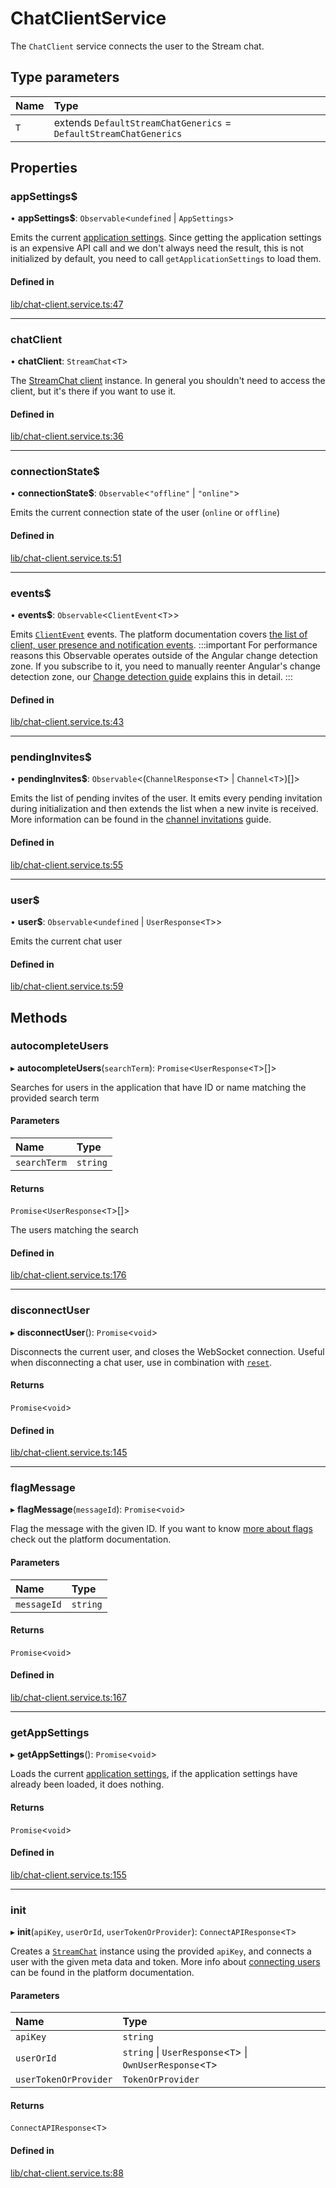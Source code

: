# ChatClientService

The `ChatClient` service connects the user to the Stream chat.

## Type parameters

| Name | Type |
| :------ | :------ |
| `T` | extends `DefaultStreamChatGenerics` = `DefaultStreamChatGenerics` |

## Properties

### appSettings$

• **appSettings$**: `Observable`<`undefined` \| `AppSettings`\>

Emits the current [application settings](https://getstream.io/chat/docs/javascript/app_setting_overview/?language=javascript). Since getting the application settings is an expensive API call and we don't always need the result, this is not initialized by default, you need to call `getApplicationSettings` to load them.

#### Defined in

[lib/chat-client.service.ts:47](https://github.com/GetStream/stream-chat-angular/blob/d49200c/projects/stream-chat-angular/src/lib/chat-client.service.ts#L47)

___

### chatClient

• **chatClient**: `StreamChat`<`T`\>

The [StreamChat client](https://github.com/GetStream/stream-chat-js/blob/master/src/client.ts) instance. In general you shouldn't need to access the client, but it's there if you want to use it.

#### Defined in

[lib/chat-client.service.ts:36](https://github.com/GetStream/stream-chat-angular/blob/d49200c/projects/stream-chat-angular/src/lib/chat-client.service.ts#L36)

___

### connectionState$

• **connectionState$**: `Observable`<``"offline"`` \| ``"online"``\>

Emits the current connection state of the user (`online` or `offline`)

#### Defined in

[lib/chat-client.service.ts:51](https://github.com/GetStream/stream-chat-angular/blob/d49200c/projects/stream-chat-angular/src/lib/chat-client.service.ts#L51)

___

### events$

• **events$**: `Observable`<`ClientEvent`<`T`\>\>

Emits [`ClientEvent`](https://github.com/GetStream/stream-chat-angular/blob/master/projects/stream-chat-angular/src/lib/chat-client.service.ts) events. The platform documentation covers [the list of client, user presence and notification events](https://getstream.io/chat/docs/javascript/event_object/?language=javascript).
:::important
For performance reasons this Observable operates outside of the Angular change detection zone. If you subscribe to it, you need to manually reenter Angular's change detection zone, our [Change detection guide](../concepts/change-detection.mdx) explains this in detail.
:::

#### Defined in

[lib/chat-client.service.ts:43](https://github.com/GetStream/stream-chat-angular/blob/d49200c/projects/stream-chat-angular/src/lib/chat-client.service.ts#L43)

___

### pendingInvites$

• **pendingInvites$**: `Observable`<(`ChannelResponse`<`T`\> \| `Channel`<`T`\>)[]\>

Emits the list of pending invites of the user. It emits every pending invitation during initialization and then extends the list when a new invite is received. More information can be found in the [channel invitations](../code-examples/channel-invites.mdx) guide.

#### Defined in

[lib/chat-client.service.ts:55](https://github.com/GetStream/stream-chat-angular/blob/d49200c/projects/stream-chat-angular/src/lib/chat-client.service.ts#L55)

___

### user$

• **user$**: `Observable`<`undefined` \| `UserResponse`<`T`\>\>

Emits the current chat user

#### Defined in

[lib/chat-client.service.ts:59](https://github.com/GetStream/stream-chat-angular/blob/d49200c/projects/stream-chat-angular/src/lib/chat-client.service.ts#L59)

## Methods

### autocompleteUsers

▸ **autocompleteUsers**(`searchTerm`): `Promise`<`UserResponse`<`T`\>[]\>

Searches for users in the application that have ID or name matching the provided search term

#### Parameters

| Name | Type |
| :------ | :------ |
| `searchTerm` | `string` |

#### Returns

`Promise`<`UserResponse`<`T`\>[]\>

The users matching the search

#### Defined in

[lib/chat-client.service.ts:176](https://github.com/GetStream/stream-chat-angular/blob/d49200c/projects/stream-chat-angular/src/lib/chat-client.service.ts#L176)

___

### disconnectUser

▸ **disconnectUser**(): `Promise`<`void`\>

Disconnects the current user, and closes the WebSocket connection. Useful when disconnecting a chat user, use in combination with [`reset`](./ChannelService.mdx/#reset).

#### Returns

`Promise`<`void`\>

#### Defined in

[lib/chat-client.service.ts:145](https://github.com/GetStream/stream-chat-angular/blob/d49200c/projects/stream-chat-angular/src/lib/chat-client.service.ts#L145)

___

### flagMessage

▸ **flagMessage**(`messageId`): `Promise`<`void`\>

Flag the message with the given ID. If you want to know [more about flags](https://getstream.io/chat/docs/javascript/moderation/?language=javascript) check out the platform documentation.

#### Parameters

| Name | Type |
| :------ | :------ |
| `messageId` | `string` |

#### Returns

`Promise`<`void`\>

#### Defined in

[lib/chat-client.service.ts:167](https://github.com/GetStream/stream-chat-angular/blob/d49200c/projects/stream-chat-angular/src/lib/chat-client.service.ts#L167)

___

### getAppSettings

▸ **getAppSettings**(): `Promise`<`void`\>

Loads the current [application settings](https://getstream.io/chat/docs/javascript/app_setting_overview/?language=javascript), if the application settings have already been loaded, it does nothing.

#### Returns

`Promise`<`void`\>

#### Defined in

[lib/chat-client.service.ts:155](https://github.com/GetStream/stream-chat-angular/blob/d49200c/projects/stream-chat-angular/src/lib/chat-client.service.ts#L155)

___

### init

▸ **init**(`apiKey`, `userOrId`, `userTokenOrProvider`): `ConnectAPIResponse`<`T`\>

Creates a [`StreamChat`](https://github.com/GetStream/stream-chat-js/blob/668b3e5521339f4e14fc657834531b4c8bf8176b/src/client.ts#L124) instance using the provided `apiKey`, and connects a user with the given meta data and token. More info about [connecting users](https://getstream.io/chat/docs/javascript/init_and_users/?language=javascript) can be found in the platform documentation.

#### Parameters

| Name | Type |
| :------ | :------ |
| `apiKey` | `string` |
| `userOrId` | `string` \| `UserResponse`<`T`\> \| `OwnUserResponse`<`T`\> |
| `userTokenOrProvider` | `TokenOrProvider` |

#### Returns

`ConnectAPIResponse`<`T`\>

#### Defined in

[lib/chat-client.service.ts:88](https://github.com/GetStream/stream-chat-angular/blob/d49200c/projects/stream-chat-angular/src/lib/chat-client.service.ts#L88)
